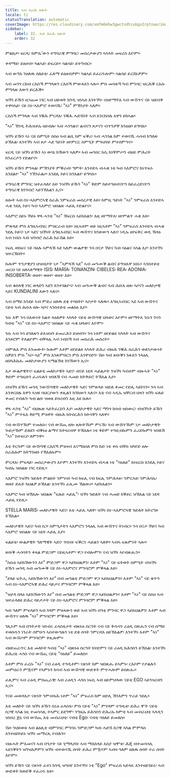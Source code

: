 ```yaml
---
title: ኣብ ስራሕ ጸሎት
locale: ti
statusTranslation: automatic
coverImage: https://res.cloudinary.com/xmfm6mhw3gwctndtcubgx2rptnae/image/upload/v1740468922/small_cover_tratado_de_psicologia_revolucionaria_a4c0dca4e0.webp
sidebar:
    label: 32. ኣብ ስራሕ ጸሎት
    order: 32
---
```

ምልከታ፡ ፍርዲ፡ ከምኡ’ውን ተግባራዊ ምግባር፡ መሰረታውያን ኣካላት መፍረስ እዮም።

ቀዳማይ፡ ይዕዘብ። ካልኣይ፡ ይፍረድ። ሳልሳይ፡ ይተግብር።

ኣብ ውግእ ንዘለዉ ሰለይቲ፡ ፈለማ ይዕዘብዎም፡ ካልኣይ ይፈርዱሎም፡ ሳልሳይ ይረሽኑዎም።

ኣብ መንጎ ርክብ ርእስኻ ምግላጽን ርእስኻ ምውጻእን ኣሎ። ምስ መሳቱኻ ካብ ምንባር ዝርሕቕ ርእሱ ምግላጽ እውን ይርሕቕ።

ዝኾነ ይኹን ዘጋጠመ ነገር ኣብ ህይወት ክንዲ ዝነኣሰ እንተኾነ፡ ብዘየማትእ ኣብ ውሽጥና ናይ ዝደብቅ ተዋሳኣይ፡ ናይ ስነ-ኣእምሮ ተወሳኺ፡ "ኣነ" ምኽንያት ኣለዎ።

ርእስኻ ምግላጽ ኣብ ንቑሕ ምርዳእ፡ ንቑሕ ሓድሽነት ኣብ እንርከበሉ እዋን ይከኣል።

"ኣነ" ኽንዲ ትሕዝቶኡ ዘይብሉ፡ ኣብ ሓንጎልና፡ ልብናን ጾታናን ብጥንቃቐ ክንዕዘቦ ይግባእ።

ዝኾነ ይኹን ኣነ ናይ ስምዒት ስስዐ ኣብ ልቢ ከም ፍቕሪ፡ ኣብ ሓንጎል ከም ተወሳኺ ሓሳብ ክግለጽ ይኽእል፡ እንተኾነ ኣብ ጾታ ሓደ ዓይነት ዘየምርር ስምዒት ምጉህሃይ ምተሰምዓና።

ፍርዲ ናይ ዝኾነ ይኹን ኣነ ወሳኒ ክኸውን ኣለዎ። ኣብ መንበር ክሲ ከነቐምጦን ብዘይ ምሕረት ክንፈርዶን የድልየና።

ዝኾነ ይኹን ምንጻል፡ ምኽንያት ምቕራብ፡ ግምት፡ እንተድኣ ብሓቂ ነቲ ካብ ኣእምሮና ከነጥፍኦ እንደልዮ "ኣነ" ንኽንፈልጦ እንደሊ ኮይና ክንእልዮ ይግባእ።

ተግባራዊ ምግባር ዝተፈላለየ እዩ፡ ንዝኾነ ይኹን "ኣነ" ቅድም ከይተዓዘብናዮን ከይፈረድናዮን ተግባራዊ ክንገብሮ ኣይንኽእልን ኢና።

ጸሎት ኣብ ስነ-ኣእምሮኣዊ ስራሕ ንምፍራስ መሰረታዊ እዩ። ከምዚ ዓይነት "ኣነ" ንምፍራስ እንተድኣ ሓቂ ንደሊ ኮይና ካብ ኣእምሮ ዝበልጽ ሓይሊ የድልየና።

ኣእምሮ በይኑ ኾይኑ ዋላ ሓንቲ "ኣነ" ኸፍርስ ኣይክእልን፡ እዚ ዘየማትእ፡ ዘየምልጥ ሓቂ እዩ።

ምጽላይ ምስ እግዚኣብሄር ምዝርራብ እዩ። ነዚኣቶም ወይ ነዚኣቶም "ኣነ" ንምፍራስ እንተድኣ ብሓቂ ንደሊ ኮይና፡ ነታ ኣደና ዝኾነት እግዚኣብሄር ኣብ ዉሽጥና ክንጽውዓ ኣለና፡ ነዲኡ ዘየፍቅር ወዲ ኸዳዕ ኣብ ነብሱ ኣብ ዝገብሮ ስራሕ ክፈሽል እዩ።

ነፍሲ ወከፍና ናይ ባዕሉ ኣምላኽ ኣደ ኣለዎ፡ ውልቃዊ፡ ንሳ በናታ ኾይና ካብ ባዕልና ኣካል እያ፡ እንተኾነ ዝተረኽበት።

ኩሎም ጥንታዊያን ህዝብታት ነታ "ኣምላኽ ኣደ" ኣብ መዓሙቕ ልብና ይግዝእዋ ነበሩ። ኣንስተይቲ መርህ ናይ ዘለኣለማዊት ISIS፡ MARÍA፡ TONANZIN፡ CIBELES፡ REA፡ ADONIA፡ INSOBERTA፡ ወዘተ፡ ወዘተ፡ ወዘተ እዩ።

ኣብ ቁስላዊ ነገር ወላድን ኣደን እንተሃልዮና፡ ኣብ መዓሙቕ ልብና ኣብ ሕቡእ ዘሎ ኣቦናን መለኮታዊ ኣደና KUNDALINI እውን ኣለና።

ኣብ ሰማይ ክንደይ ኣብ ምድሪ ዘለዉ ደቂ ተባዕትዮ ኣቦታት ኣለዉ። እግዚኣብሄር ኣደ ኣብ ውሽጥና ናይቲ ኣብ ሕቡእ ዘሎ ኣቦና ኣንስተይቲ መልክዕ እያ።

ንሱ እሞ ንሳ በእውነት ክልተ ላዕለዎት ኣካላት ናይቲ ውሽጣዊ ህላወና እዮም። ዘየማትእ ንሱን ንሳን ካብቲ "ኣነ" ናይ ስነ-ኣእምሮ ዝበልጽ ናይ ሓቂ ህላወና እዮም።

ንሱ ኣብ ንሳ ይገለጽን ይእዝዝን ይመራሕን ይህብን። ንሳ ነቶም ዘየድልዩ ኣካላት ኣብ ውሽጥና እንጾሮም ትእልዮም፡ ብቐጻሊ ኣብ ነብስኻ ኣብ መስራሕ መሰረት።

ብምሉእ ምስ እንመውት፡ ኩሎም እቶም ዘየድልዩ ኣካላት ድሕሪ ብዙሕ ንቑሕ ስራሕን ወለንታውነት ስቓይን ምስ "ኣቦ-ኣደ" ምስ እንጽምበርን ምስ እንዋሃድን፡ ሽዑ ካብ ጽቡቕን ክፉእን ንላዕሊ ዘስካሕክሑ መለኮታውያን ኣማልኽቲ ክንኸውን ኢና።

እታ ውልቃዊትና፡ ፍልይቲ መለኮታዊት ኣደና፡ ብናይ ነደዳ ሓይልታት ንዝኾነ ካብቶም ብዙሓት "ኣነ" ቅድም ተዓዚቡን ፈሪዱሉን ዝሃለኸ ናብ ሓመድ ክትቅይሮ ትኽእል እያ።

ብዝኾነ ይኹን መገዲ ንውሽጣዊት መለኮታዊት ኣደና ንምጽላይ ዝድለ ቀመር የድሊ ኣይኮነን። ንሳ ኣብ እንቀርበሉ እዋን ኣዝዩ ባህርያውን ቀሊልን ክንከውን ኣለና። እቲ ናብ ኣዲኡ ዝቐርብ ህጻን ዝኾነ ፍሉይ ቀመር የብሉን፡ ካብ ልቡ ዝወጸ ይዛረብን እዚ እዩ ኩሉ።

ዋላ ሓንቲ "ኣነ" ብህጹጽ ኣይትፈርስን እያ፡ መለኮታዊት ኣደና ማንጎ ክሳብ ዝስውር፡ ብዝኾነት ይኹን "ኣነ" ምጥፋእ ቅድሚ ምዕዋት ብዙሕ ክትሰርሕን ክትሳቐን ኣለዋ።

ናብ ውሽጥኹም ተመለሱ፡ ናብ ውሽጢ ዘሎ ጸሎትኹም ምሩኹ፡ ኣብ ውሽጥኹም ነታ መለኮታዊት ጐይታኹም ድለዩን ብቕኑዕ ልማኖ ክትዛረብዋ ትኽእሉ። ነቲ ቅድም ተዓዚብኩምን ፈሪድኩምን ዝሃለኸ "ኣነ" ከተፍርሶ ለምንዋ።

እቲ ትርጉም ናይ ውሽጣዊ ርእስኻ ምዕዛብ እናማዕበለ ምስ ከደ፡ ነቲ ቀስ ብቐስ ዝካየድ ዘሎ ስራሕኩም ክትግንዘቡ የኽእለኩም።

ምርዳእ፡ ምፍላይ፡ መሰረታውያን እዮም፡ እንተኾነ እንተድኣ ብሓቂ ነቲ "ባዕለይ" ከነፍርስ እንደሊ ኮይና ካብኡ ዝበልጽ ነገር የድሊ።

ኣእምሮ ንዝኾነ ጉድለት ምልክት ንምሃብ፡ ካብ ክፍሊ ናብ ክፍሊ ንምሕላፉ፡ ንምርኣዩ፡ ንምሕባኡ፡ ወዘተ ድሌት ክህልዎ ይኽእል፡ እንተኾነ ፈጺሙ ኽልውጦ ኣይክእልን።

ኣእምሮ ካብ ዝኽእሎ ዝበልጽ "ፍሉይ ሓይሊ"፡ ዝኾነ ጉድለት ናብ ሓመድ ክቕይር ዝኽእል ናይ ነደዳ ሓይሊ የድሊ።

STELLA MARIS፡ መለኮታዊት ኣደና፡ እቲ ሓይሊ ኣለዋ፡ ዝኾነ ስነ-ኣእምሮኣዊ ጉድለት ክትረግጾ ትኽእል።

መለኮታዊት ኣደና፡ ካብ ስጋ፡ ስምዒታትን ኣእምሮን ንላዕሊ ኣብ ውሽጥና ትነብር። ንሳ በናታ ኾይና ካብ ኣእምሮ ዝበልጽ ናይ ነደዳ ሓይሊ እያ።

ፍልይቲ፡ ውልቃዊት ዓለማዊት ኣደና፡ ጥበብ፡ ፍቕርን ሓይልን ኣለዋ። ኣብኣ ፍጹምነት ኣሎ።

ጽቡቕ ሓሳባትን ቀጻል ምድጋም ናይዚኣቶም፡ ዋጋ የብሎምን፡ ናብ ዝኾነ ኣየብጽሑን።

"ስሱዕ ኣይክኸውንን እየ" ምድጋም ዋጋ ኣይክህልዎን፡ እቶም "ኣነ" ናይ ፍትወት ስምዒት ብዝኾነ ይኹን መገዲ ኣብ መዓሙቕ ናይ ስነ-ኣእምሮና ምንባሮም ምቕጻል እዩ።

"ደላይ ፍትሒ ኣይክኸውንን እየ" በብ መዓልቲ ምድጋም ዋጋ ኣይክህልዎን። እቶም "ኣነ" ናይ ቁጥዓ ኣብ ስነ-ኣእምሮኣዊ ድሕረ ባይታና ምንባሮም ምቕጻል እዩ።

"ዝያዳ በላዕ ኣይክኸውንን እየ" በብ መዓልቲ ምድጋም ዋጋ ኣይክህልዎን። እቶም "ኣነ" ናይ ስስዐ ኣብ ዝተፈላለዩ ድሕረ ባይታታት ናይ ስነ-ኣእምሮና ምንባሮም ምቕጻል እዩ።

ካብ ዓለም ምፍላይን ኣብ ገዳም ምዕጻውን ወይ ኣብ ዝኾነ በዓቲ ምንባር ዋጋ ኣይክህልዎን፡ እቶም ኣብ ውሽጥና ዘለዉ "ኣነ" ምንባሮም ምቕጻል እዩ።

ገሊኦም ኣብ በዓትታት ዝነብሩ ፈላስፋታት ብጽኑዕ ስርዓት ናብ ናይ ቅዱሳን ራዕዲ በጽሑን ናብ ሰማይ ተወስዱን ነገራት ሰምዑን ኣስተውዓሉን ነቲ ደቂ ሰባት ንምርዳእ ዘይኽእልዎ፡ እንተኾነ እቶም "ኣነ" ኣብ ውሽጦም ምንባሮም ቀጺሎም።

ብዘየጠራጥር እቲ መለኮት ካብቲ "ኣነ" ብጽኑዕ ስርዓት ክሃድምን ናይ ራዕዲ ክሕጎስን ይኽእል፡ እንተኾነ ድሕሪቲ ሓጎስ ናብ ውሽጢ ናይቲ "ባዕለይ" ይመለስ።

እቶም ምስ ፈረሱ "ኣነ" ናብ ራዕዲ ተዓዲቶም፡ ናጽነት ከም ዝበጽሑ ይኣምኑ፡ ርእሶም የታልሉን መምህራን ምዃኖም የኣምኑን ክሳብ ኣብ ውሽጣዊ ውድቀት ምጥሓሎም ይበጽሑ።

ፈጺምና ኣብ ራዕዲ ምስጢራዊ፡ ኣብ ራዕዲን ሓጎስ ነፍሲ ኣብ ዘይምህላው ናይቲ EGO ኣይንዛረብን ኢና።

ንናይ መወዳእታ ናጽነት ንምብጻሕ ነቶም "ኣነ" ምፍራስ ከም ዘድሊ ኽንእምን ጥራይ ንደሊ።

እቲ መለኮት ናይ ዝኾነ ይኹን ስሩዕ ፈላስፋ፡ ምስ ናይቲ "ኣነ" ምሃዳም ተዓዲቱ፡ ድሕሪ ሞት ናይቲ ስጋዊ ኣካል ነዚ ተመሳሳሊ ተኣምር ይደግሞ፡ ንግዜኡ ይሕጎስን ድሕሪኡ ከምቲ ኣብ መብራህቲ ኣላዲን ዝነበረ ጅኒ ናብ ውሽጢ እቲ መብራህቲ፡ ናብቲ Ego፡ ናብቲ ባዕለይ ይመለስ።

ሽዑ ንህይወቱ ኣብ ልዕሊቲ ብምንባር ምንባሩ ንምድጋም ካብ ሓድሽ ስጋዊ ኣካል ምምላስ እንተዘይኮይኑ ዝኾነ መማረጺ የብሉን።

ብዙሓት ምእመናን ኣብ በዓታት ናይ ሂማላያስ፡ ኣብ ማእከላይ እስያ ዝሞቱ፡ ሕጂ ብተመሳሳሊ ኣድነቕትን ዝግዝእዎምን ዝኾኑ ብተወሳኺ ሰባት ድሕሪ ምዃኖም ኣብዛ ዓለም ዘለዉ ሰባት ተራ ሰባት እዮም።

ዝኾነ ይኹን ናይ ናጽነት ፈተነ ክንዲ ዝዓበየ እንተኾነ፡ ነቲ "Ego" ምፍራስ ኣድላዪ እንተዘይገይሩ፡ ኣብ ውድቀት ክወድቕ ተፈሪዱ እዩ።
